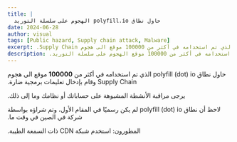 ```yaml
---
title: |
  ‫حاول نطاق polyfill.io الهجوم على سلسلة التوريد‬
date: 2024-06-28
author: visual
tags: [Public hazard, Supply chain attack, Malware]
excerpt: ‫حاول نطاق polyfill (dot) io الذي تم استخدامه في أكثر من 100000 موقع الى هجوم Supply Chain.‬
description: ‫حاول نطاق polyfill (dot) io الذي تم استخدامه في أكثر من 100000 موقع الهجوم على سلسلة التوريد.‬
---
```



‫حاول نطاق polyfill (dot) io الذي تم استخدامه في أكثر من **100000** موقع الى هجوم Supply Chain وقام بإدخال تعليمات برمجية ضارة.‬

‫يرجى مراقبة الأنشطة المشبوهة على حساباتك أو نظامك وما إلى ذلك.‬

‫لاحظ أن نطاق polyfill (dot) io لم يكن رسميًا في المقام الأول، وتم شراؤه بواسطة شركة في الصين في وقت ما.‬

‫المطورون: استخدم شبكة CDN ذات السمعة الطيبة.‬

<LinkPreview id="https://sansec.io/research/polyfill-supply-chain-attack" />
 
<LinkPreview id="https://github.com/polyfillpolyfill/polyfill-service/issues/2873" />
